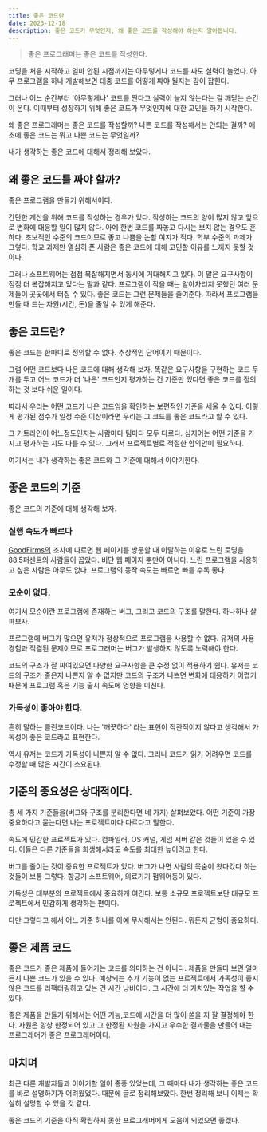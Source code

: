 ```yaml
---
title: 좋은 코드란
date: 2023-12-18
description: 좋은 코드가 무엇인지, 왜 좋은 코드를 작성해야 하는지 알아봅니다.
---
```


> 좋은 프로그래머는 좋은 코드를 작성한다.

코딩을 처음 시작하고 얼마 안된 시점까지는 아무렇게나 코드를 짜도 실력이 늘었다.
아무 프로그램을 하나 개발해보면 대충 코드를 어떻게 짜야 될지는 감이 잡힌다.

그러나 어느 순간부터 '아무렇게나' 코드를 짠다고 실력이 늘지 않는다는 걸 깨닫는 순간이 온다.
이때부터 성장하기 위해 좋은 코드가 무엇인지에 대한 고민을 하기 시작한다.

왜 좋은 프로그래머는 좋은 코드를 작성할까?
나쁜 코드를 작성해서는 안되는 걸까? 애초에 좋은 코드는 뭐고 나쁜 코드는 무엇일까?

내가 생각하는 좋은 코드에 대해서 정리해 보았다.

## 왜 좋은 코드를 짜야 할까?

좋은 프로그램을 만들기 위해서이다.

간단한 계산을 위해 코드를 작성하는 경우가 있다. 작성하는 코드의 양이 많지 않고 앞으로 변화에 대응할 일이 많지 않다. 아예 한번 코드를 짜놓고 다시는 보지 않는 경우도 흔하다.
초보적인 수준의 코드이므로 좋고 나쁨을 논할 여지가 적다. 학부 수준의 과제가 그렇다. 학교 과제만 열심히 푼 사람은 좋은 코드에 대해 고민할 이유를 느끼지 못할 것이다.

그러나 소프트웨어는 점점 복잡해지면서 동시에 거대해지고 있다. 이 말은 요구사항이 점점 더 복잡해지고 있다는 말과 같다. 프로그램이 작을 때는 알아차리지 못했던 여러 문제들이 곳곳에서 터질 수 있다.
좋은 코드는 그런 문제들을 줄여준다. 따라서 프로그램을 만들 때 드는 자원(시간, 돈)을 줄일 수 있게 해준다.

## 좋은 코드란?

좋은 코드는 한마디로 정의할 수 없다. 추상적인 단어이기 때문이다.

그럼 어떤 코드보다 나은 코드에 대해 생각해 보자. 똑같은 요구사항을 구현하는 코드 두 개를 두고 어느 코드가 더 '나은' 코드인지 평가하는 건 기준만 있다면 좋은 코드를 정의하는 것 보다 쉬운 일이다.

따라서 우리는 어떤 코드가 나은 코드임을 확인하는 보편적인 기준을 세울 수 있다. 이렇게 평가된 점수가 일정 수준 이상이라면 우리는 그 코드를 좋은 코드라고 할 수 있다.

그 커트라인이 어느정도인지는 사람마다 팀마다 모두 다르다. 심지어는 어떤 기준을 가지고 평가하는 지도 다를 수 있다. 그래서 프로젝트별로 적절한 합의안이 필요하다.

여기서는 내가 생각하는 좋은 코드와 그 기준에 대해서 이야기한다.

## 좋은 코드의 기준

좋은 코드의 기준에 대해 생각해 보자.

### 실행 속도가 빠르다

[GoodFirms의](https://www.goodfirms.co/resources/web-design-research-small-business) 조사에 따르면 웹 페이지를 방문할 때 이탈하는 이유로 느린 로딩을 88.5퍼센트의 사람들이 꼽았다.
비단 웹 페이지 뿐만이 아니다. 느린 프로그램을 사용하고 싶은 사람은 아무도 없다. 프로그램의 동작 속도는 빠르면 빠를 수록 좋다.

### 모순이 없다.

여기서 모순이란 프로그램에 존재하는 버그, 그리고 코드의 구조를 말한다. 하나하나 살펴보자.

프로그램에 버그가 많으면 유저가 정상적으로 프로그램을 사용할 수 없다. 유저의 사용 경험과 직결된 문제이므로 프로그래머는 버그가 발생하지 않도록 노력해야 한다.

코드의 구조가 잘 짜여있으면 다양한 요구사항을 큰 수정 없이 적용하기 쉽다.
유저는 코드의 구조가 좋은지 나쁜지 알 수 없지만 코드의 구조가 나쁘면 변화에 대응하기 어렵기 때문에 프로그램 혹은 기능 출시 속도에 영향을 미친다.

### 가독성이 좋아야 한다.

흔히 말하는 클린코드이다. 나는 '깨끗하다' 라는 표현이 직관적이지 않다고 생각해서 가독성이 좋은 코드라고 표현한다.

역시 유저는 코드가 가독성이 나쁜지 알 수 없다. 그러나 코드가 읽기 어려우면 코드를 수정할 때 많은 시간이 소요된다.

## 기준의 중요성은 상대적이다.

총 세 가지 기준들을(버그와 구조를 분리한다면 네 가지) 살펴보았다. 어떤 기준이 가장 중요하다고 묻는다면 나는 프로젝트마다 다르다고 말한다.

속도에 민감한 프로젝트가 있다. 컴파일러, OS 커널, 게임 서버 같은 것들이 있을 수 있다. 이들은 다른 기준들을 희생해서라도 속도를 최대한 높이려고 한다.

버그를 줄이는 것이 중요한 프로젝트가 있다. 버그가 나면 사람의 목숨이 왔다갔다 하는 것들이 보통 그렇다. 항공기 소프트웨어, 의료기기 펌웨어등이 있다.

가독성은 대부분의 프로젝트에서 중요하게 여긴다. 보통 소규모 프로젝트보단 대규모 프로젝트에서 민감하게 생각하는 편이다.

다만 그렇다고 해서 어느 기준 하나를 아예 무시해서는 안된다. 뭐든지 균형이 중요하다.

## 좋은 제품 코드

좋은 코드가 좋은 제품에 들어가는 코드를 의미하는 건 아니다. 제품을 만들다 보면 얼마든지 나쁜 코드가 있을 수 있다.
예상되는 추가 기능이 없는 프로젝트에서 가독성이 좋지 않은 코드를 리팩터링하고 있는 건 시간 낭비이다. 그 시간에 더 가치있는 작업을 할 수 있다.

좋은 제품을 만들기 위해서는 어떤 기능,코드에 시간을 더 많이 쏟을 지 잘 결정해야 한다. 자원은 항상 한정되어 있고 그 한정된 자원을 가지고 우수한 결과물을 만들어 내는 프로그래머가 좋은 프로그래머이다.

## 마치며

최근 다른 개발자들과 이야기할 일이 종종 있었는데, 그 때마다 내가 생각하는 좋은 코드를 바로 설명하기가 어려웠었다.
때문에 글로 정리해보았다. 한번 정리해 보니 이제는 확실히 설명할 수 있을 것 같다.

좋은 코드의 기준을 아직 확립하지 못한 프로그래머에게 도움이 되었으면 좋겠다.
